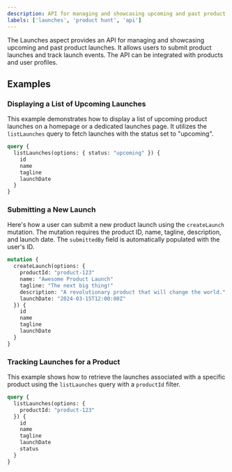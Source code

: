 ```yaml
---
description: API for managing and showcasing upcoming and past product launches.
labels: ['launches', 'product hunt', 'api']
---
```


The Launches aspect provides an API for managing and showcasing upcoming and past product launches. It allows users to submit product launches and track launch events. The API can be integrated with products and user profiles.

## Examples

### Displaying a List of Upcoming Launches

This example demonstrates how to display a list of upcoming product launches on a homepage or a dedicated launches page. It utilizes the `listLaunches` query to fetch launches with the status set to "upcoming".

```graphql
query {
  listLaunches(options: { status: "upcoming" }) {
    id
    name
    tagline
    launchDate
  }
}
```
### Submitting a New Launch
Here's how a user can submit a new product launch using the `createLaunch` mutation. The mutation requires the product ID, name, tagline, description, and launch date. The `submittedBy` field is automatically populated with the user's ID.
```graphql
mutation {
  createLaunch(options: {
    productId: "product-123"
    name: "Awesome Product Launch"
    tagline: "The next big thing!"
    description: "A revolutionary product that will change the world."
    launchDate: "2024-03-15T12:00:00Z"
  }) {
    id
    name
    tagline
    launchDate
  }
}
```
### Tracking Launches for a Product
This example shows how to retrieve the launches associated with a specific product using the `listLaunches` query with a `productId` filter.
```graphql
query {
  listLaunches(options: {
    productId: "product-123"
  }) {
    id
    name
    tagline
    launchDate
    status
  }
}